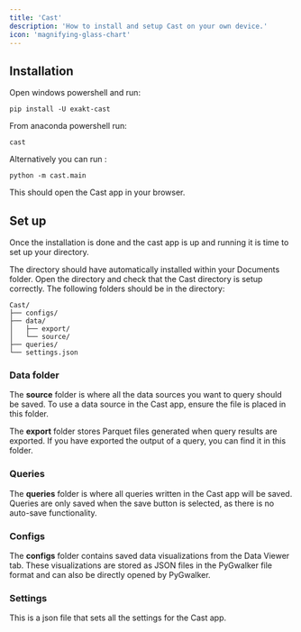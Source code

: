 ```yaml
---
title: 'Cast'
description: 'How to install and setup Cast on your own device.'
icon: 'magnifying-glass-chart'
---
```

## Installation
Open windows powershell and run:
```
pip install -U exakt-cast
```

From anaconda powershell run:
```
cast
```

Alternatively you can run :

```
python -m cast.main
```

This should open the Cast app in your browser. 

## Set up

Once the installation is done and the cast app is up and running it is time to set up your directory. 

The directory should have automatically installed within your Documents folder. Open the directory and check that the Cast directory is setup correctly. The following folders should be in the directory: 
```
Cast/
├── configs/
├── data/
│   ├── export/
│   └── source/
├── queries/
└── settings.json
```

### Data folder

The **source** folder is where all the data sources you want to query should be saved. To use a data source in the Cast app, ensure the file is placed in this folder.

The **export** folder stores Parquet files generated when query results are exported. If you have exported the output of a query, you can find it in this folder.

### Queries

The **queries** folder is where all queries written in the Cast app will be saved. Queries are only saved when the save button is selected, as there is no auto-save functionality. 

### Configs

The **configs** folder contains saved data visualizations from the Data Viewer tab. These visualizations are stored as JSON files in the PyGwalker file format and can also be directly opened by PyGwalker.

### Settings

This is a json file that sets all the settings for the Cast app. 



